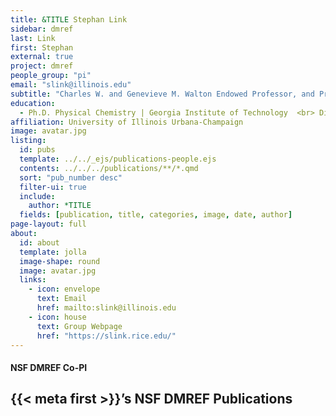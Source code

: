 ```yaml
---
title: &TITLE Stephan Link
sidebar: dmref
last: Link
first: Stephan
external: true
project: dmref
people_group: "pi"
email: "slink@illinois.edu"
subtitle: "Charles W. and Genevieve M. Walton Endowed Professor, and Professor of Chemistry<br>University of Illinois Urbana-Champaign"
education:
  - Ph.D. Physical Chemistry | Georgia Institute of Technology  <br> Diplom (Masters) Chemistry | Technical University of Braunschweig
affiliation: University of Illinois Urbana-Champaign
image: avatar.jpg
listing:
  id: pubs
  template: ../../_ejs/publications-people.ejs 
  contents: ../../../publications/**/*.qmd
  sort: "pub_number desc"
  filter-ui: true
  include:
    author: *TITLE
  fields: [publication, title, categories, image, date, author]
page-layout: full
about: 
  id: about
  template: jolla
  image-shape: round
  image: avatar.jpg
  links:
    - icon: envelope
      text: Email
      href: mailto:slink@illinois.edu
    - icon: house
      text: Group Webpage
      href: "https://slink.rice.edu/"
---
```



:::{#about}

<h4>NSF DMREF Co-PI</h4>
:::

## {{< meta first >}}'s NSF DMREF Publications

:::{#pubs}
:::